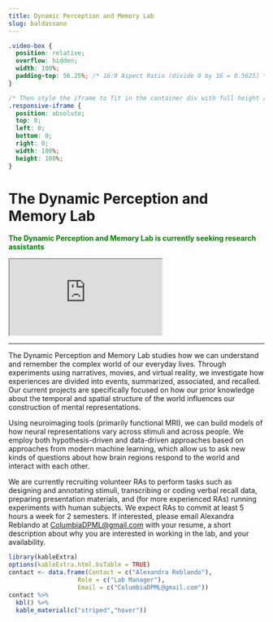 ```yaml
---
title: Dynamic Perception and Memory Lab
slug: baldassano
---
```


```css
.video-box {
  position: relative;
  overflow: hidden;
  width: 100%;
  padding-top: 56.25%; /* 16:9 Aspect Ratio (divide 9 by 16 = 0.5625) */
}

/* Then style the iframe to fit in the container div with full height and width */
.responsive-iframe {
  position: absolute;
  top: 0;
  left: 0;
  bottom: 0;
  right: 0;
  width: 100%;
  height: 100%;
}
```

# The Dynamic Perception and Memory Lab

<span style="color:green">
**The Dynamic Perception and Memory Lab is currently seeking research assistants**
</span>

<div class="video-box">
  <iframe class="responsive-iframe" src="https://www.youtube.com/embed/RfsDyBOnZ_g"></iframe>
</div>

***

The Dynamic Perception and Memory Lab studies how we can understand and remember the complex world of our everyday lives. Through experiments using narratives, movies, and virtual reality, we investigate how experiences are divided into events, summarized, associated, and recalled. Our current projects are specifically focused on how our prior knowledge about the temporal and spatial structure of the world influences our construction of mental representations.

Using neuroimaging tools (primarily functional MRI), we can build models of how neural representations vary across stimuli and across people. We employ both hypothesis-driven and data-driven approaches based on approaches from modern machine learning, which allow us to ask new kinds of questions about how brain regions respond to the world and interact with each other.

We are currently recruiting volunteer RAs to perform tasks such as designing and annotating stimuli, transcribing or coding verbal recall data, preparing presentation materials, and (for more experienced RAs) running experiments with human subjects. We expect RAs to commit at least 5 hours a week for 2 semesters. If interested, please email Alexandra Reblando at <ColumbiaDPML@gmail.com> with your resume, a short description about why you are interested in working in the lab, and your availability.

```r
library(kableExtra)
options(kableExtra.html.bsTable = TRUE)
contact <- data.frame(Contact = c("Alexandra Reblando"),
                   Role = c("Lab Manager"),
                   Email = c("ColumbiaDPML@gmail.com"))
contact %>%
  kbl() %>%
  kable_material(c("striped","hover"))
                   
                   
```

